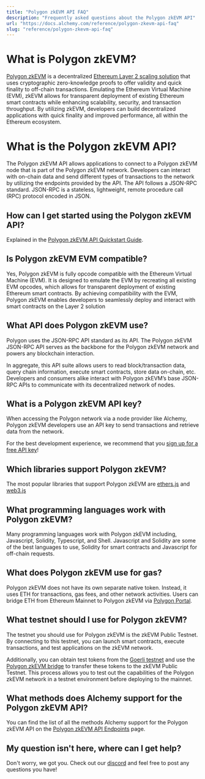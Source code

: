 ```yaml
---
title: "Polygon zkEVM API FAQ"
description: "Frequently asked questions about the Polygon zkEVM API"
url: "https://docs.alchemy.com/reference/polygon-zkevm-api-faq"
slug: "reference/polygon-zkevm-api-faq"
---
```


# What is Polygon zkEVM?

[Polygon zkEVM](https://wiki.polygon.technology/docs/zkEVM/) is a decentralized [Ethereum Layer 2 scaling solution](https://www.alchemy.com/overviews/sidechains-vs-layer2s) that uses cryptographic zero-knowledge proofs to offer validity and quick finality to off-chain transactions. Emulating the Ethereum Virtual Machine (EVM), zkEVM allows for transparent deployment of existing Ethereum smart contracts while enhancing scalability, security, and transaction throughput. By utilizing zkEVM, developers can build decentralized applications with quick finality and improved performance, all within the Ethereum ecosystem.

# What is the Polygon zkEVM API?

The Polygon zkEVM API allows applications to connect to a Polygon zkEVM node that is part of the Polygon zkEVM network. Developers can interact with on-chain data and send different types of transactions to the network by utilizing the endpoints provided by the API. The API follows a JSON-RPC standard. JSON-RPC is a stateless, lightweight, remote procedure call (RPC) protocol encoded in JSON.

## How can I get started using the Polygon zkEVM API?

Explained in the [Polygon zkEVM API Quickstart Guide](/reference/polygon-zkevm-api-quickstart#getting-started-instructions).

## Is Polygon zkEVM EVM compatible?

Yes, Polygon zkEVM is fully opcode compatible with the Ethereum Virtual Machine (EVM). It is designed to emulate the EVM by recreating all existing EVM opcodes, which allows for transparent deployment of existing Ethereum smart contracts. By achieving compatibility with the EVM, Polygon zkEVM enables developers to seamlessly deploy and interact with smart contracts on the Layer 2 solution

## What API does Polygon zkEVM use?

Polygon uses the JSON-RPC API standard as its API. The Polygon zkEVM JSON-RPC API serves as the backbone for the Polygon zkEVM network and powers any blockchain interaction.

In aggregate, this API suite allows users to read block/transaction data, query chain information, execute smart contracts, store data on-chain, etc. Developers and consumers alike interact with Polygon zkEVM’s base JSON-RPC APIs to communicate with its decentralized network of nodes.

## What is a Polygon zkEVM API key?

When accessing the Polygon network via a node provider like Alchemy, Polygon zkEVM developers use an API key to send transactions and retrieve data from the network.

For the best development experience, we recommend that you [sign up for a free API key](https://dashboard.alchemy.com/signup/?a=polygon-zkevm)!

## Which libraries support Polygon zkEVM?

The most popular libraries that support Polygon zkEVM are [ethers.js](https://docs.ethers.org/v5/) and [web3.js](https://web3js.readthedocs.io/en/v1.8.2/)

## What programming languages work with Polygon zkEVM?

Many programming languages work with Polygon zkEVM including, Javascript, Solidity, Typescript, and Shell. Javascript and Solidity are some of the best languages to use, Solidity for smart contracts and Javascript for off-chain requests.

## What does Polygon zkEVM use for gas?

Polygon zkEVM does not have its own separate native token. Instead, it uses ETH for transactions, gas fees, and other network activities. Users can bridge ETH from Ethereum Mainnet to Polygon zkEVM via [Polygon Portal](https://support.polygon.technology/support/solutions/articles/82000906535-how-to-bridge-funds-from-ethereum-mainnet-to-polygon-zkevm-via-polygon-portal).

## What testnet should I use for Polygon zkEVM?

The testnet you should use for Polygon zkEVM is the zkEVM Public Testnet. By connecting to this testnet, you can launch smart contracts, execute transactions, and test applications on the zkEVM network.

Additionally, you can obtain test tokens from the [Goerli testnet](https://faucet.polygon.technology/) and use the [Polygon zkEVM bridge](https://public.zkevm-test.net/) to transfer these tokens to the zkEVM Public Testnet. This process allows you to test out the capabilities of the Polygon zkEVM network in a testnet environment before deploying to the mainnet.

## What methods does Alchemy support for the Polygon zkEVM API?

You can find the list of all the methods Alchemy support for the Polygon zkEVM API on the [Polygon zkEVM API Endpoints](/reference/polygon-zkevm-api-endpoints) page.

## My question isn't here, where can I get help?

Don't worry, we got you. Check out our [discord](https://alchemy.com/discord) and feel free to post any questions you have!
